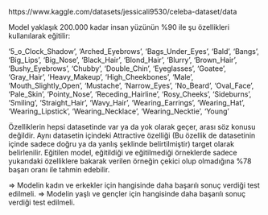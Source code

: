 https://www.kaggle.com/datasets/jessicali9530/celeba-dataset/data

Model yaklaşık 200.000 kadar insan yüzünün %90 ile şu özellikleri kullanılarak eğitilir:

'5_o_Clock_Shadow', 'Arched_Eyebrows', 'Bags_Under_Eyes', 'Bald',
'Bangs', 'Big_Lips', 'Big_Nose', 'Black_Hair', 'Blond_Hair', 'Blurry',
'Brown_Hair', 'Bushy_Eyebrows', 'Chubby', 'Double_Chin', 'Eyeglasses',
'Goatee', 'Gray_Hair', 'Heavy_Makeup', 'High_Cheekbones', 'Male',
'Mouth_Slightly_Open', 'Mustache', 'Narrow_Eyes', 'No_Beard',
'Oval_Face', 'Pale_Skin', 'Pointy_Nose', 'Receding_Hairline',
'Rosy_Cheeks', 'Sideburns', 'Smiling', 'Straight_Hair', 'Wavy_Hair',
'Wearing_Earrings', 'Wearing_Hat', 'Wearing_Lipstick',
'Wearing_Necklace', 'Wearing_Necktie', 'Young'

Özelliklerin hepsi datasetinde var ya da yok olarak geçer, arası söz konusu değildir.
Aynı datasetin içindeki Attractive özelliği (Bu özellik de datasetinin içinde sadece doğru ya da yanlış şeklinde belirtilmiştir) target olarak belirlenilir. 
Eğitilen model, eğitildiği ve eğitilmediği örneklerde sadece yukarıdaki özelliklere bakarak verilen örneğin çekici olup olmadığına %78 başarı oranı ile tahmin edebilir.

=> Modelin kadın ve erkekler için hangisinde daha başarılı sonuç verdiği test edilmeli.
=> Modelin yaşlı ve gençler için hangisinde daha başarılı sonuç verdiği test edilmeli.